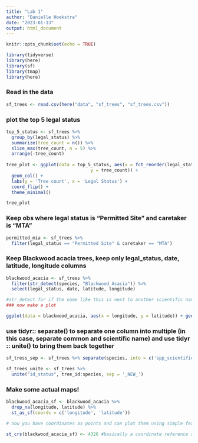 ```yaml
---
title: "Lab 1"
author: "Danielle Hoekstra"
date: "2023-01-13"
output: html_document
---
```


```r
knitr::opts_chunk$set(echo = TRUE)

library(tidyverse)
library(here)
library(sf)
library(tmap)
library(here)
```

### Read in the data
```r
sf_trees <- read.csv(here("data", "sf_trees", "sf_trees.csv"))
```

### plot the top 5 legal status
```r
top_5_status <- sf_trees %>% 
  group_by(legal_status) %>%  
  summarize(tree_count = n()) %>% 
  slice_max(tree_count, n = 5) %>%
  arrange(-tree_count)
  
tree_plot <- ggplot(data = top_5_status, aes(x = fct_reorder(legal_status, tree_count), 
                                y = tree_count)) + 
  geom_col() +
  labs(y = 'Tree count', x = 'Legal Status') +
  coord_flip() +
  theme_minimal()

tree_plot
```

### Keep obs where legal status is "Permitted Site" and caretaker is "MTA"
```r
permitted_mia <- sf_trees %>% 
  filter(legal_status == "Permitted Site" & caretaker == "MTA")
```

### Keep Blackwood acacia trees, keep only legal_status, date, latitude, longitude columns
```r
blackwood_acacia <- sf_trees %>% 
  filter(str_detect(species, "Blackwood Acacia")) %>% 
  select(legal_status, date, latitude, longitude)

#str_detect for if the name like this is next to another scientific name
### now make a plot

ggplot(data = blackwood_acacia, aes(x = longitude, y = latitude)) + geom_point()
```

### use tidyr:: separate() to separate one column into multiple (in this case, separate common and scientific name) and use tidyr :: unite() to bring them back together
```r
sf_tress_sep <- sf_trees %>% separate(species, into = c('spp_scientific', 'spp_common'), sep = " :: ")

sf_trees_unite <- sf_trees %>% 
  unite("id_status", tree_id:species, sep = '_NEW_')
```

### Make some actual maps!
```r
blackwood_acacia_sf <- blackwood_acacia %>% 
  drop_na(longitude, latitude) %>% 
  st_as_sf(coords = c('longitude', 'latitude'))

# now you have coordinates as points and can plot them using simple features tool

st_crs(blackwood_acacia_sf) <- 4326 #basically a coordinate reference system, basic latitude and longitude


```










